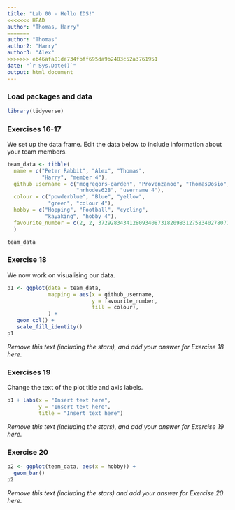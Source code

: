 ```yaml
---
title: "Lab 00 - Hello IDS!"
<<<<<<< HEAD
author: "Thomas, Harry"
=======
author: "Thomas"
author2: "Harry"
author3: "Alex"
>>>>>>> eb46afa81de734fbff695da9b2483c52a3761951
date: "`r Sys.Date()`"
output: html_document
---
```


### Load packages and data

```r
library(tidyverse) 
```

### Exercises 16-17

We set up the data frame. Edit the data below to include information about your team members.

```r
team_data <- tibble(
  name = c("Peter Rabbit", "Alex", "Thomas", 
           "Harry", "member 4"),
  github_username = c("mcgregors-garden", "Provenzanoo", "ThomasDosio", 
                      "hrhodes628", "username 4"), 
  colour = c("powderblue", "Blue", "yellow", 
             "green", "colour 4"),
  hobby = c("Hopping", "Football", "cycling", 
            "kayaking", "hobby 4"),
  favourite_number = c(2, 2, 372928343412809340873182098312758340278071, 36, NA)
  )

team_data
```

### Exercise 18

We now work on visualising our data. 

```r
p1 <- ggplot(data = team_data, 
             mapping = aes(x = github_username, 
                           y = favourite_number,
                           fill = colour), 
             ) +
   geom_col() +
   scale_fill_identity()
p1
```


*Remove this text (including the stars), and add your answer for Exercise 18 here.*

### Exercises 19

Change the text of the plot title and axis labels.

```r
p1 + labs(x = "Insert text here", 
          y = "Insert text here",
          title = "Insert text here")
```

*Remove this text (including the stars), and add your answer for Exercise 19 here.*

### Exercise 20

```r
p2 <- ggplot(team_data, aes(x = hobby)) +
  geom_bar()
p2
```

*Remove this text (including the stars) and add your answer for Exercise 20 here.*
